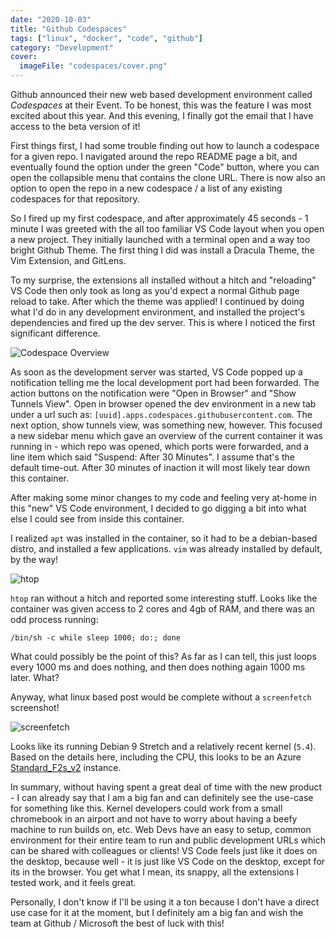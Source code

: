 ```yaml
---
date: "2020-10-03"
title: "Github Codespaces"
tags: ["linux", "docker", "code", "github"]
category: "Development"
cover:
  imageFile: "codespaces/cover.png"
---
```


Github announced their new web based development environment called _Codespaces_ at their <ScreenshotLink url="https://github.blog/2020-05-06-new-from-satellite-2020-github-codespaces-github-discussions-securing-code-in-private-repositories-and-more/" text="Satellite 2020" /> Event. To be honest, this was the feature I was most excited about this year. And this evening, I finally got the email that I have access to the beta version of it!

First things first, I had some trouble finding out how to launch a codespace for a given repo. I navigated around the repo README page a bit, and eventually found the option under the green "Code" button, where you can open the collapsible menu that contains the clone URL. There is now also an option to open the repo in a new codespace / a list of any existing codespaces for that repository.

So I fired up my first codespace, and after approximately 45 seconds - 1 minute I was greeted with the all too familiar VS Code layout when you open a new project. They initially launched with a terminal open and a way too bright Github Theme. The first thing I did was install a Dracula Theme, the Vim Extension, and GitLens.

To my surprise, the extensions all installed without a hitch and "reloading" VS Code then only took as long as you'd expect a normal Github page reload to take. After which the theme was applied! I continued by doing what I'd do in any development environment, and installed the project's dependencies and fired up the dev server. This is where I noticed the first significant difference.

![Codespace Overview](/assets/blog/codespaces/codespace2.png)

As soon as the development server was started, VS Code popped up a notification telling me the local development port had been forwarded. The action buttons on the notification were "Open in Browser" and "Show Tunnels View". Open in browser opened the dev environment in a new tab under a url such as: `[uuid].apps.codespaces.githubusercontent.com`. The next option, show tunnels view, was something new, however. This focused a new sidebar menu which gave an overview of the current container it was running in - which repo was opened, which ports were forwarded, and a line item which said "Suspend: After 30 Minutes". I assume that's the default time-out. After 30 minutes of inaction it will most likely tear down this container.

After making some minor changes to my code and feeling very at-home in this "new" VS Code environment, I decided to go digging a bit into what else I could see from inside this container.

I realized `apt` was installed in the container, so it had to be a debian-based distro, and installed a few applications. `vim` was already installed by default, by the way!

![htop](/assets/blog/codespaces/codespaces-htop.png)

`htop` ran without a hitch and reported some interesting stuff. Looks like the container was given access to 2 cores and 4gb of RAM, and there was an odd process running:

```
/bin/sh -c while sleep 1000; do:; done
```

What could possibly be the point of this? As far as I can tell, this just loops every 1000 ms and does nothing, and then does nothing again 1000 ms later. What?

Anyway, what linux based post would be complete without a `screenfetch` screenshot!

![screenfetch](/assets/blog/codespaces/codespaces-screenfetch.png)

Looks like its running Debian 9 Stretch and a relatively recent kernel (`5.4`). Based on the details here, including the CPU, this looks to be an Azure [Standard_F2s_v2](https://azure.microsoft.com/de-de/blog/fv2-vms-are-now-available-the-fastest-vms-on-azure/) instance.

In summary, without having spent a great deal of time with the new product - I can already say that I am a big fan and can definitely see the use-case for something like this. Kernel developers could work from a small chromebook in an airport and not have to worry about having a beefy machine to run builds on, etc. Web Devs have an easy to setup, common environment for their entire team to run and public development URLs which can be shared with colleagues or clients! VS Code feels just like it does on the desktop, because well - it is just like VS Code on the desktop, except for its in the browser. You get what I mean, its snappy, all the extensions I tested work, and it feels great.

Personally, I don't know if I'll be using it a ton because I don't have a direct use case for it at the moment, but I definitely am a big fan and wish the team at Github / Microsoft the best of luck with this!
